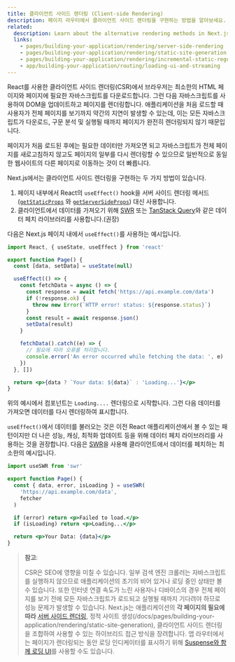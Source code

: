 ```yaml
---
title: 클라이언트 사이드 렌더링 (Client-side Rendering)
description: 페이지 라우터에서 클라이언트 사이드 렌더링을 구현하는 방법을 알아보세요.
related:
  description: Learn about the alternative rendering methods in Next.js.
  links:
    - pages/building-your-application/rendering/server-side-rendering
    - pages/building-your-application/rendering/static-site-generation
    - pages/building-your-application/rendering/incremental-static-regeneration
    - app/building-your-application/routing/loading-ui-and-streaming
---
```


React를 사용한 클라이언트 사이드 렌더링(CSR)에서 브라우저는 최소한의 HTML 페이지와 페이지에 필요한 자바스크립트를 다운로드합니다. 그런 다음 자바스크립트를 사용하여 DOM을 업데이트하고 페이지를 렌더링합니다. 애플리케이션을 처음 로드할 때 사용자가 전체 페이지를 보기까지 약간의 지연이 발생할 수 있는데, 이는 모든 자바스크립트가 다운로드, 구문 분석 및 실행될 때까지 페이지가 완전히 렌더링되지 않기 때문입니다.

페이지가 처음 로드된 후에는 필요한 데이터만 가져오면 되고 자바스크립트가 전체 페이지를 새로고침하지 않고도 페이지의 일부를 다시 렌더링할 수 있으므로 일반적으로 동일한 웹사이트의 다른 페이지로 이동하는 것이 더 빠릅니다.

Next.js에서는 클라이언트 사이드 렌더링을 구현하는 두 가지 방법이 있습니다.

1. 페이지 내부에서 React의 `useEffect()` hook을 서버 사이드 렌더링 메서드([`getStaticProps`](/docs/pages/building-your-application/data-fetching/get-static-props) 와 [`getServerSideProps`](/docs/pages/building-your-application/data-fetching/get-server-side-props)) 대신 사용합니다.
2. 클라이언트에서 데이터를 가져오기 위해 [SWR](https://swr.vercel.app/) 또는 [TanStack Query](https://tanstack.com/query/v3/)와 같은 데이터 페치 라이브러리를 사용합니다.(권장)

다음은 Next.js 페이지 내에서 `useEffect()`를 사용하는 예시입니다.

```jsx filename="pages/index.js"
import React, { useState, useEffect } from 'react'

export function Page() {
  const [data, setData] = useState(null)

  useEffect(() => {
    const fetchData = async () => {
      const response = await fetch('https://api.example.com/data')
      if (!response.ok) {
        throw new Error(`HTTP error! status: ${response.status}`)
      }
      const result = await response.json()
      setData(result)
    }

    fetchData().catch((e) => {
      // 필요에 따라 오류를 처리합니다.
      console.error('An error occurred while fetching the data: ', e)
    })
  }, [])

  return <p>{data ? `Your data: ${data}` : 'Loading...'}</p>
}
```

위의 예시에서 컴포넌트는 `Loading....` 렌더링으로 시작합니다. 그런 다음 데이터를 가져오면 데이터를 다시 렌더링하여 표시합니다.

`useEffect()`에서 데이터를 불러오는 것은 이전 React 애플리케이션에서 볼 수 있는 패턴이지만 더 나은 성능, 캐싱, 최적화 업데이트 등을 위해 데이터 페치 라이브러리를 사용하는 것을 권장합니다. 다음은 [SWR](https://swr.vercel.app/)을 사용해 클라이언트에서 데이터를 페치하는 최소한의 예시입니다.

```jsx filename="pages/index.js"
import useSWR from 'swr'

export function Page() {
  const { data, error, isLoading } = useSWR(
    'https://api.example.com/data',
    fetcher
  )

  if (error) return <p>Failed to load.</p>
  if (isLoading) return <p>Loading...</p>

  return <p>Your Data: {data}</p>
}
```

> **참고**:
>
> CSR은 SEO에 영향을 미칠 수 있습니다. 일부 검색 엔진 크롤러는 자바스크립트를 실행하지 않으므로 애플리케이션의 초기의 비어 있거나 로딩 중인 상태만 볼 수 있습니다. 또한 인터넷 연결 속도가 느린 사용자나 디바이스의 경우 전체 페이지를 보기 전에 모든 자바스크립트가 로드되고 실행될 때까지 기다려야 하므로 성능 문제가 발생할 수 있습니다. Next.js는 애플리케이션의 **각 페이지의 필요에 따라** [서버 사이드 렌더링](/docs/pages/building-your-application/rendering/server-side-rendering), 정적 사이트 생성(/docs/pages/building-your-application/rendering/static-site-generation), 클라이언트 사이드 렌더링을 조합하여 사용할 수 있는 하이브리드 접근 방식을 장려합니다. 앱 라우터에서는 페이지가 렌더링되는 동안 로딩 인디케이터를 표시하기 위해 [Suspense와 함께 로딩 UI](/docs/app/building-your-application/routing/loading-ui-and-streaming)를 사용할 수도 있습니다.
